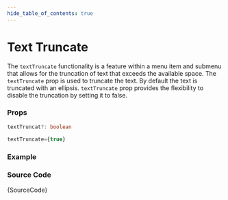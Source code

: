 ```yaml
---
hide_table_of_contents: true
---
```



# Text Truncate

The `textTruncate` functionality is a feature within a menu item and submenu that allows for the truncation of text that exceeds the available space. The `textTruncate` prop is used to truncate the text. By default the text is truncated with an ellipsis. `textTruncate` prop provides the flexibility to disable the truncation by setting it to false.

### Props

```ts
textTruncat?: boolean
```

```ts title='Default Value'
textTruncate={true}
```

### Example

<BrowserWindow>
  <Provider>
    <TextTruncate />
  </Provider>
</BrowserWindow>

### Source Code

<TsToJsCodeSnippet>{SourceCode}</TsToJsCodeSnippet>
